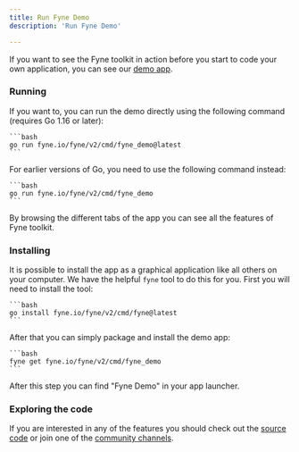 ```yaml
---
title: Run Fyne Demo
description: 'Run Fyne Demo'

---
```


If you want to see the Fyne toolkit in action before you start to code your own application,
you can see our [demo app](https://github.com/fyne-io/fyne/tree/master/cmd/fyne_demo).

### Running

If you want to, you can run the demo directly using the following command (requires Go 1.16 or later):

    ```bash
    go run fyne.io/fyne/v2/cmd/fyne_demo@latest
    ```

For earlier versions of Go, you need to use the following command instead:

    ```bash
    go run fyne.io/fyne/v2/cmd/fyne_demo
    ```

By browsing the different tabs of the app you can see all the features of Fyne toolkit.

### Installing

It is possible to install the app as a graphical application like all others on your computer.
We have the helpful `fyne` tool to do this for you.
First you will need to install the tool:

	```bash
	go install fyne.io/fyne/v2/cmd/fyne@latest
	```

After that you can simply package and install the demo app:

	```bash
	fyne get fyne.io/fyne/v2/cmd/fyne_demo
	```

After this step you can find "Fyne Demo" in your app launcher.

### Exploring the code

If you are interested in any of the features you should  check out the
[source code](https://github.com/fyne-io/fyne/tree/master/cmd/fyne_demo)
or join one of the [community channels](https://fyne.io#contact).
